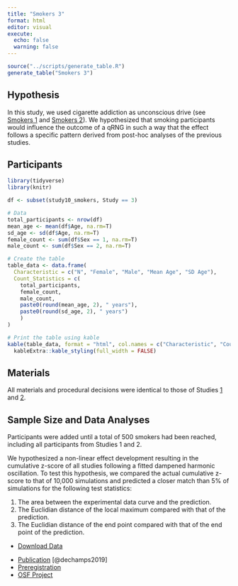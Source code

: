```yaml
---
title: "Smokers 3"
format: html
editor: visual
execute: 
  echo: false
  warning: false
---
```


```r
source("../scripts/generate_table.R")
generate_table("Smokers 3")
```

## Hypothesis

In this study, we used cigarette addiction as unconscious drive (see [Smokers 1](smokers1.html) and [Smokers 2](smokers2.html)). We hypothesized that smoking participants would influence the outcome of a qRNG in such a way that the effect follows a specific pattern derived from post-hoc analyses of the previous studies.

## Participants

```r
library(tidyverse)
library(knitr)

df <- subset(study10_smokers, Study == 3)

# Data
total_participants <- nrow(df)
mean_age <- mean(df$Age, na.rm=T)
sd_age <- sd(df$Age, na.rm=T)
female_count <- sum(df$Sex == 1, na.rm=T)
male_count <- sum(df$Sex == 2, na.rm=T)

# Create the table
table_data <- data.frame(
  Characteristic = c("N", "Female", "Male", "Mean Age", "SD Age"),
  Count_Statistics = c(
    total_participants,
    female_count,
    male_count,
    paste0(round(mean_age, 2), " years"),
    paste0(round(sd_age, 2), " years")
    )
)

# Print the table using kable
kable(table_data, format = "html", col.names = c("Characteristic", "Count/Statistic")) %>%
  kableExtra::kable_styling(full_width = FALSE)

```

## Materials

All materials and procedural decisions were identical to those of Studies [1](smokers1.html) and [2](smokers2.html).

## Sample Size and Data Analyses

Participants were added until a total of 500 smokers had been reached, including all participants from Studies 1 and 2.

We hypothesized a non-linear effect development resulting in the cumulative z-score of all studies following a fitted dampened harmonic oscillation. To test this hypothesis, we compared the actual cumulative z-score to that of 10,000 simulations and predicted a closer match than 5% of simulations for the following test statistics:

1.  The area between the experimental data curve and the prediction.
2.  The Euclidian distance of the local maximum compared with that of the prediction.
3.  The Euclidian distance of the end point compared with that of the end point of the prediction.

::: {.callout-tip title="Data" collapse="false"}
-   [Download Data](../data/smokers/smokers3.csv)
:::

::: {.callout-note title="Resources" collapse="false"}
-   [Publication](https://www.scientificexploration.org/docs/33/jse_33_3_Dechamps_Maier.pdf) [@dechamps2019]
-   [Preregistration](https://osf.io/r6z8y)
-   [OSF Project](https://osf.io/wk9es)
:::
